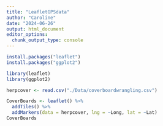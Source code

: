 ```yaml
---
title: "LeafletGPSdata"
author: "Caroline"
date: "2024-06-26"
output: html_document
editor_options: 
  chunk_output_type: console
---
```


```r
install.packages("leaflet")
install.packages("ggplot2")

library(leaflet)
library(ggplot2)
```
```r
herpcover <- read.csv("./Data/coverboardwrangling.csv")
```
```r
CoverBoards <- leaflet() %>%
  addTiles() %>%
  addMarkers(data = herpcover, lng = ~Long, lat = ~Lat)
CoverBoards
```

